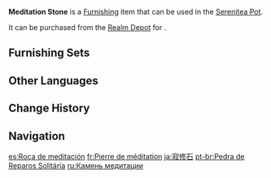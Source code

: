 {{Furnishing Infobox
|id             = 372225
|image          = Item Meditation Stone.png
|category       = Landform
|subcategory    = Rock
|quality        = 2
|adeptal_energy = 10
|load           = 35
|reduced_load   = 24
|description    = According to a legend circulating in [[Hanamizaka]], these flat stones are very rare indeed, and only several can be found, few and far between, beside waterfalls, where they are used for martial artists to meditate on their craft.<br>Quite contrary to the "cold water ablutions" or "mizugori" spoken of by the various light novels published by [[Yae Publishing House]], some martial artists do not believe in using the waters of such waterfalls to cleanse their sins or hone their willpower. Instead, their intent is simply to use the white noise from the flowing waterfall to drown out all other ambient noises, thus allowing them to achieve a unique form of "silence."<br>Medical theories from other nations have also indicated that sitting under waterfalls for too long might actually result in some strange trauma injuries.
|mention        = Yae Publishing House
|source1        = [[Realm Depot]]
}}
'''Meditation Stone''' is a [[Furnishing]] item that can be used in the [[Serenitea Pot]].

It can be purchased from the [[Realm Depot]] for {{Item|Realm Currency|30|x=40}}.

==Furnishing Sets==
{{Craft Usage|type=Furnishing Set}}

==Other Languages==
{{Other Languages
|default_hidden = 1
|en      = Meditation Stone
|zhs     = 寂修石
|zhs_rm  = Jì Xiū Shí
|zht     = 寂修石
|zht_rm  = Jì Xiū Shí
|ja      = 寂修石
|ja_rm   = Jakushuuseki{{Assumed}}
|ko      = 적수석
|es      = Roca de meditación
|fr      = Pierre de méditation
|ru      = Камень медитации
|th      = หินแห่งการฝึกฝน
|th_rm   = 
|vi      = Đá Tịnh Tâm
|de      = Meditative Steine
|id      = Batu Meditasi
|pt      = Pedra de Reparos Solitária
|tr      = Meditasyon Taşı
|it      = Pietra da meditazione
}}

==Change History==
{{Change History|2.2}}

==Navigation==
{{Furnishing Navbox|exterior}}

[[es:Roca de meditación]]
[[fr:Pierre de méditation]]
[[ja:寂修石]]
[[pt-br:Pedra de Reparos Solitária]]
[[ru:Камень медитации]]